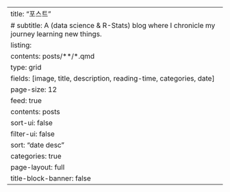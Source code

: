 ---
title: "포스트"
# subtitle: A (data science & R-Stats) blog where I chronicle my journey learning new things.
listing:
  contents: posts/**/*.qmd
  type: grid
  fields: [image, title, description, reading-time, categories, date]
  page-size: 12
  feed: true
  contents: posts
  sort-ui: false
  filter-ui: false
  sort: "date desc"
  categories: true
page-layout: full
title-block-banner: false
---